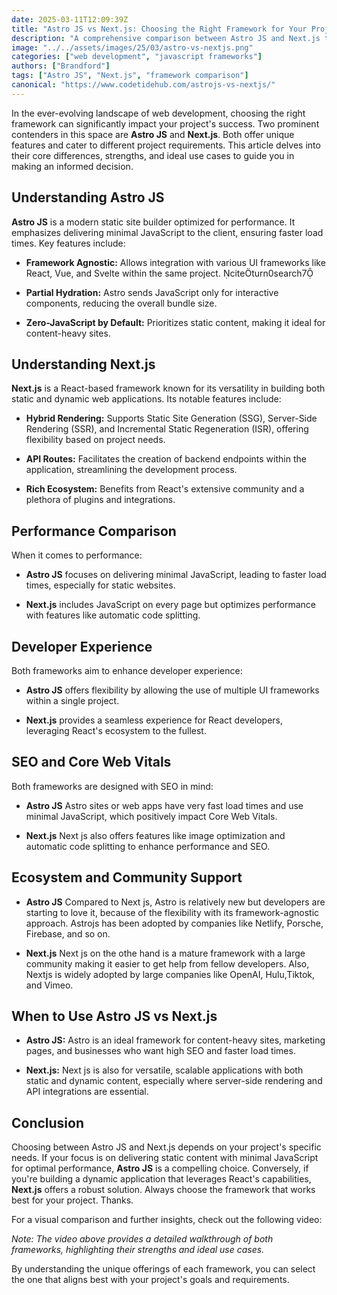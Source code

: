 ```yaml
---
date: 2025-03-11T12:09:39Z
title: "Astro JS vs Next.js: Choosing the Right Framework for Your Project"
description: "A comprehensive comparison between Astro JS and Next.js to help you determine the best framework for your web development needs."
image: "../../assets/images/25/03/astro-vs-nextjs.png"
categories: ["web development", "javascript frameworks"]
authors: ["Brandford"]
tags: ["Astro JS", "Next.js", "framework comparison"]
canonical: "https://www.codetidehub.com/astrojs-vs-nextjs/"
---
```



In the ever-evolving landscape of web development, choosing the right framework can significantly impact your project's success. Two prominent contenders in this space are **Astro JS** and **Next.js**. Both offer unique features and cater to different project requirements. This article delves into their core differences, strengths, and ideal use cases to guide you in making an informed decision.

## Understanding Astro JS

**Astro JS** is a modern static site builder optimized for performance. It emphasizes delivering minimal JavaScript to the client, ensuring faster load times. Key features include:

- **Framework Agnostic:** Allows integration with various UI frameworks like React, Vue, and Svelte within the same project. citeturn0search7

- **Partial Hydration:** Astro sends JavaScript only for interactive components, reducing the overall bundle size.

- **Zero-JavaScript by Default:** Prioritizes static content, making it ideal for content-heavy sites.

## Understanding Next.js

**Next.js** is a React-based framework known for its versatility in building both static and dynamic web applications. Its notable features include:

- **Hybrid Rendering:** Supports Static Site Generation (SSG), Server-Side Rendering (SSR), and Incremental Static Regeneration (ISR), offering flexibility based on project needs.

- **API Routes:** Facilitates the creation of backend endpoints within the application, streamlining the development process.

- **Rich Ecosystem:** Benefits from React's extensive community and a plethora of plugins and integrations.

## Performance Comparison

When it comes to performance:

- **Astro JS** focuses on delivering minimal JavaScript, leading to faster load times, especially for static websites.

- **Next.js** includes JavaScript on every page but optimizes performance with features like automatic code splitting.

## Developer Experience

Both frameworks aim to enhance developer experience:

- **Astro JS** offers flexibility by allowing the use of multiple UI frameworks within a single project.

- **Next.js** provides a seamless experience for React developers, leveraging React's ecosystem to the fullest.

## SEO and Core Web Vitals

Both frameworks are designed with SEO in mind:

- **Astro JS** Astro sites or web apps have very fast load times and use minimal JavaScript, which positively impact Core Web Vitals.

- **Next.js** Next js also offers features like image optimization and automatic code splitting to enhance performance and SEO.

## Ecosystem and Community Support

- **Astro JS** Compared to Next js, Astro is relatively new but developers are starting to love it, because of the flexibility with its framework-agnostic approach. Astrojs has been adopted by companies like Netlify, Porsche, Firebase, and so on.

- **Next.js** Next js on the othe hand is a mature framework with a large community making it easier to get help from fellow developers. Also, Nextjs is widely adopted by large companies like OpenAI, Hulu,Tiktok, and Vimeo.

## When to Use Astro JS vs Next.js

- **Astro JS:** Astro is an ideal framework for content-heavy sites, marketing pages, and businesses who want high SEO and faster load times.

- **Next.js:** Next js is also for versatile, scalable applications with both static and dynamic content, especially where server-side rendering and API integrations are essential.

## Conclusion

Choosing between Astro JS and Next.js depends on your project's specific needs. If your focus is on delivering static content with minimal JavaScript for optimal performance, **Astro JS** is a compelling choice. Conversely, if you're building a dynamic application that leverages React's capabilities, **Next.js** offers a robust solution. Always choose the framework that works best for your project.
Thanks.

For a visual comparison and further insights, check out the following video:

<YouTubeEmbed
  url="https://www.youtube.com/embed/example_video_id"
  label="Astro JS vs Next.js: In-Depth Comparison"
/>

_Note: The video above provides a detailed walkthrough of both frameworks, highlighting their strengths and ideal use cases._

By understanding the unique offerings of each framework, you can select the one that aligns best with your project's goals and requirements.
